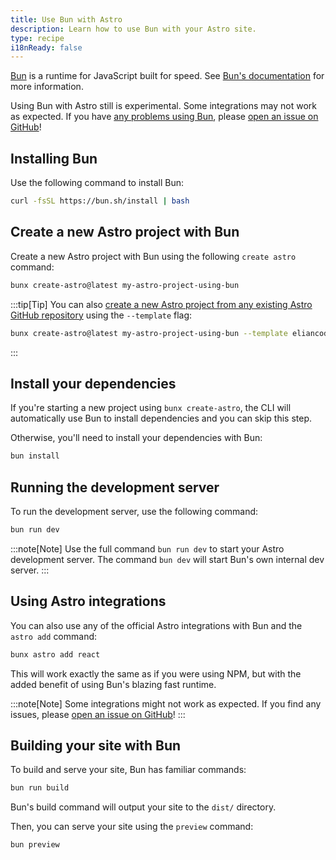 ```yaml
---
title: Use Bun with Astro
description: Learn how to use Bun with your Astro site.
type: recipe
i18nReady: false
---
```


[Bun](https://bun.sh/) is a runtime for JavaScript built for speed. See [Bun's documentation](https://bun.sh/docs) for more information.

Using Bun with Astro still is experimental. Some integrations may not work as expected. If you have [any problems using Bun](https://github.com/oven-sh/bun/issues/new/choose), please [open an issue on GitHub](https://github.com/withastro/astro/issues/new/choose)!

## Installing Bun

Use the following command to install Bun:


```bash
curl -fsSL https://bun.sh/install | bash
```

## Create a new Astro project with Bun

Create a new Astro project with Bun using the following `create astro` command:

```bash
bunx create-astro@latest my-astro-project-using-bun
```

:::tip[Tip]
You can also [create a new Astro project from any existing Astro GitHub repository](/en/install/auto/#starter-templates) using the `--template` flag:
```bash
bunx create-astro@latest my-astro-project-using-bun --template eliancodes/brutal
```
:::

## Install your dependencies

If you're starting a new project using `bunx create-astro`, the CLI will automatically use Bun to install dependencies and you can skip this step. 

Otherwise, you'll need to install your dependencies with Bun:

```bash
bun install
```

## Running the development server

To run the development server, use the following command:

```bash
bun run dev
```

:::note[Note]
Use the full command `bun run dev` to start your Astro development server. The command `bun dev` will start Bun's own internal dev server.
:::

## Using Astro integrations

You can also use any of the official Astro integrations with Bun and the `astro add` command:

```bash
bunx astro add react
```

This will work exactly the same as if you were using NPM, but with the added benefit of using Bun's blazing fast runtime.

:::note[Note]
Some integrations might not work as expected. If you find any issues, please [open an issue on GitHub](https://github.com/withastro/astro/issues/new/choose)!
:::

## Building your site with Bun

To build and serve your site, Bun has familiar commands:

```bash
bun run build
```

Bun's build command will output your site to the `dist/` directory.

Then, you can serve your site using the `preview` command:

```bash
bun preview
```

